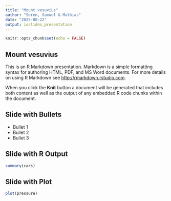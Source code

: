 ```yaml
---
title: "Mount vesuvius"
author: "Soren, Samuel & Mathias"
date: "2025-08-22"
output: ioslides_presentation
---
```


```r
knitr::opts_chunk$set(echo = FALSE)
```

## Mount vesuvius

This is an R Markdown presentation. Markdown is a simple formatting syntax for authoring HTML, PDF, and MS Word documents. For more details on using R Markdown see <http://rmarkdown.rstudio.com>.

When you click the **Knit** button a document will be generated that includes both content as well as the output of any embedded R code chunks within the document.

## Slide with Bullets

- Bullet 1
- Bullet 2
- Bullet 3

## Slide with R Output

```r
summary(cars)
```

## Slide with Plot

```r
plot(pressure)
```

